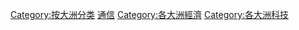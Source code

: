 [[Category:按大洲分类|Category:按大洲分类]]
[[Category:通信|]]
[[Category:各大洲經濟|Category:各大洲經濟]]
[[Category:各大洲科技|Category:各大洲科技]]